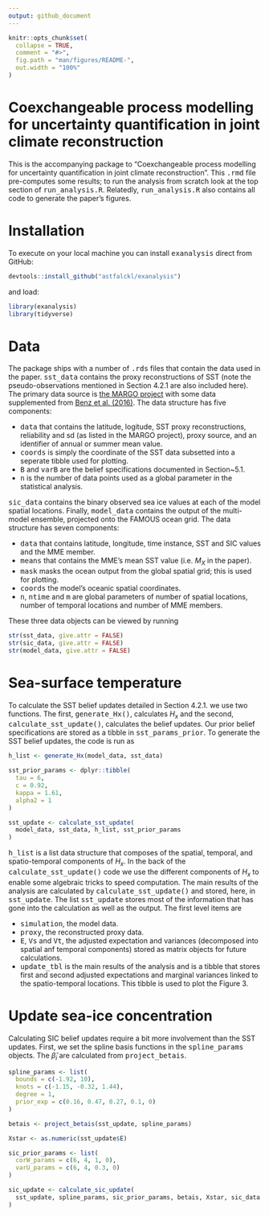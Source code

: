 ```yaml
---
output: github_document
---
```


```r
knitr::opts_chunk$set(
  collapse = TRUE,
  comment = "#>",
  fig.path = "man/figures/README-",
  out.width = "100%"
)
```

# Coexchangeable process modelling for uncertainty quantification in joint climate reconstruction

This is the accompanying package to "Coexchangeable process modelling for uncertainty quantification in joint climate reconstruction". This <tt>.rmd</tt> file pre-computes some results; to run the analysis from scratch look at the top section of <tt>run_analysis.R</tt>. Relatedly, <tt>run_analysis.R</tt> also contains all code to generate the paper's figures.

# Installation

To execute on your local machine you can install <tt>exanalysis</tt> direct from GitHub:

```r
devtools::install_github("astfalckl/exanalysis")
```

and load:

```r
library(exanalysis)
library(tidyverse)
```

# Data

The package ships with a number of <tt>.rds</tt> files that contain the data used in the paper. <tt>sst_data</tt> contains the proxy reconstructions of SST (note the pseudo-observations mentioned in Section 4.2.1 are also included here). The primary data source is [the MARGO project](https://doi.pangaea.de/10.1594/PANGAEA.733406) with some data supplemented from [Benz et al. (2016)](https://www.sciencedirect.com/science/article/pii/S0277379116302062). The data structure has five components:

* <tt>data</tt> that contains the latitude, logitude, SST proxy reconstructions, reliability and sd (as listed in the MARGO project), proxy source, and an identifier of annual or summer mean value.
* <tt>coords</tt> is simply the coordinate of the SST data subsetted into a seperate tibble used for plotting.
* <tt>B</tt> and <tt>varB</tt> are the belief specifications documented in Section~5.1.
* <tt>n</tt> is the number of data points used as a global parameter in the statistical analysis.

<tt>sic_data</tt> contains the binary observed sea ice values at each of the model spatial locations. Finally, <tt>model_data</tt> contains the output of the multi-model ensemble, projected onto the FAMOUS ocean grid. The data structure has seven components:

* <tt>data</tt> that contains latitude, longitude, time instance, SST and SIC values and the MME member.
* <tt>means</tt> that contains the MME's mean SST value (i.e. $M_X$ in the paper).
* <tt>mask</tt> masks the ocean output from the global spatial grid; this is used for plotting.
* <tt>coords</tt> the model's oceanic spatial coordinates.
* <tt>n</tt>, <tt>ntime</tt> and <tt>m</tt> are global parameters of number of spatial locations, number of temporal locations and number of MME members.

These three data objects can be viewed by running
```r
str(sst_data, give.attr = FALSE)
str(sic_data, give.attr = FALSE)
str(model_data, give.attr = FALSE)
```

# Sea-surface temperature

To calculate the SST belief updates detailed in Section 4.2.1. we use two functions.
The first, <tt>generate_Hx()</tt>, calculates $H_x$ and the second, <tt>calculate_sst_update()</tt>, calculates the belief updates. Our prior belief specifications are stored as a tibble in <tt>sst_params_prior</tt>. To generate the SST belief updates, the code is run as

```r
h_list <- generate_Hx(model_data, sst_data)

sst_prior_params <- dplyr::tibble(
  tau = 6,
  c = 0.92,
  kappa = 1.61,
  alpha2 = 1
)

sst_update <- calculate_sst_update(
  model_data, sst_data, h_list, sst_prior_params
)
```

<tt>h_list</tt> is a list data structure that composes of the spatial, temporal, and spatio-temporal components of $H_x$. In the back of the <tt>calculate_sst_update()</tt> code we use the different components of $H_x$ to enable some algebraic tricks to speed computation. The main results of the analysis are calculated by <tt>calculate_sst_update()</tt> and stored, here, in <tt>sst_update</tt>. The list <tt>sst_update</tt> stores most of the information that has gone into the calculation as well as the output. The first level items are

* <tt>simulation</tt>, the model data.
* <tt>proxy</tt>, the reconstructed proxy data.
* <tt>E</tt>, <tt>Vs</tt> and <tt>Vt</tt>, the adjusted expectation and variances (decomposed into spatial anf temporal components) stored as matrix objects for future calculations.
* <tt>update_tbl</tt> is the main results of the analysis and is a tibble that stores first and second adjusted expectations and marginal variances linked to the spatio-temporal locations. This tibble is used to plot the Figure 3.

# Update sea-ice concentration

Calculating SIC belief updates require a bit more involvement than the SST updates. First, we set the spline basis functions in the <tt>spline_params</tt> objects. The $\hat{\beta}_i$ are calculated from <tt>project_betais</tt>.

```r
spline_params <- list(
  bounds = c(-1.92, 10),
  knots = c(-1.15, -0.32, 1.44),
  degree = 1,
  prior_exp = c(0.16, 0.47, 0.27, 0.1, 0)
)

betais <- project_betais(sst_update, spline_params)

Xstar <- as.numeric(sst_update$E)

sic_prior_params <- list(
  corW_params = c(6, 4, 1, 0),
  varU_params = c(6, 4, 0.3, 0)
)

sic_update <- calculate_sic_update(
  sst_update, spline_params, sic_prior_params, betais, Xstar, sic_data
)
```



















